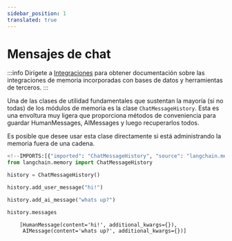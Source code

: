 ```yaml
---
sidebar_position: 1
translated: true
---
```


# Mensajes de chat

:::info
Dirígete a [Integraciones](/docs/integrations/memory/) para obtener documentación sobre las integraciones de memoria incorporadas con bases de datos y herramientas de terceros.
:::

Una de las clases de utilidad fundamentales que sustentan la mayoría (si no todas) de los módulos de memoria es la clase `ChatMessageHistory`.
Esta es una envoltura muy ligera que proporciona métodos de conveniencia para guardar HumanMessages, AIMessages y luego recuperarlos todos.

Es posible que desee usar esta clase directamente si está administrando la memoria fuera de una cadena.

```python
<!--IMPORTS:[{"imported": "ChatMessageHistory", "source": "langchain.memory", "docs": "https://api.python.langchain.com/en/latest/chat_history/langchain_core.chat_history.ChatMessageHistory.html", "title": "Chat Messages"}]-->
from langchain.memory import ChatMessageHistory

history = ChatMessageHistory()

history.add_user_message("hi!")

history.add_ai_message("whats up?")
```

```python
history.messages
```

```output
    [HumanMessage(content='hi!', additional_kwargs={}),
     AIMessage(content='whats up?', additional_kwargs={})]
```
